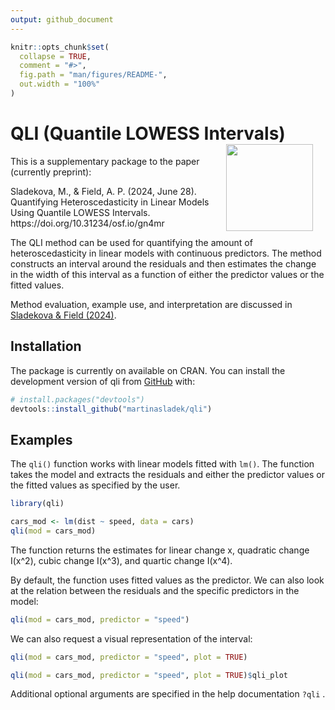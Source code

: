 ```yaml
---
output: github_document
---
```


<!-- README.md is generated from README.Rmd. Please edit that file -->

```r
knitr::opts_chunk$set(
  collapse = TRUE,
  comment = "#>",
  fig.path = "man/figures/README-",
  out.width = "100%"
)
```

# QLI (Quantile LOWESS Intervals) <a href='https://github.com/martinasladek/qli'><img src='man/figures/qli_hex.png' align="right" hspace="20"  height="139" /></a>

<!-- badges: start -->
<!-- badges: end -->

This is a supplementary package to the paper (currently preprint): 

Sladekova, M., & Field, A. P. (2024, June 28). Quantifying Heteroscedasticity in Linear Models Using Quantile LOWESS Intervals. https://doi.org/10.31234/osf.io/gn4mr

The QLI method can be used for quantifying the amount of heteroscedasticity in linear models with continuous predictors. The method constructs an interval around the residuals and then estimates the change in the width of this interval as a function of either the predictor values or the fitted values. 

Method evaluation, example use, and interpretation are discussed in [Sladekova & Field (2024)](https://doi.org/10.31234/osf.io/gn4mr).

## Installation

The package is currently on available on CRAN. You can install the development version of qli from [GitHub](https://github.com/) with:

``` r
# install.packages("devtools")
devtools::install_github("martinasladek/qli")
```

## Examples

The `qli()` function works with linear models fitted with `lm()`. The function takes the model and extracts the residuals and either the predictor values or the fitted values as specified by the user. 

```r
library(qli)

cars_mod <- lm(dist ~ speed, data = cars)
qli(mod = cars_mod)
```

The function returns the estimates for linear change x, quadratic change I(x^2), cubic change I(x^3), and quartic change I(x^4).   

By default, the function uses fitted values as the predictor. We can also look at the relation between the residuals and the specific predictors in the model:

```r
qli(mod = cars_mod, predictor = "speed")
```

We can also request a visual representation of the interval: 

```r
qli(mod = cars_mod, predictor = "speed", plot = TRUE)
```

```r
qli(mod = cars_mod, predictor = "speed", plot = TRUE)$qli_plot
```

Additional optional arguments are specified in the help documentation `?qli` . 


